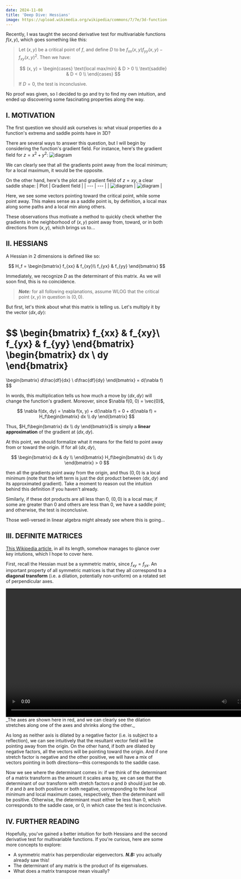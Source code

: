 ```yaml
---
date: 2024-11-08
title: 'Deep Dive: Hessians'
image: https://upload.wikimedia.org/wikipedia/commons/7/7e/3d-function-6.svg
---
```



Recently, I was taught the second derivative test for multivariable functions
$f(x, y)$, which goes something like this:

> Let $(x, y)$ be a critical point of $f$, and define $D$ to be
> $f_{xx}(x, y) f_{yy}(x, y) - f_{xy}(x, y)^2$.
> Then we have:
>
> $$
> (x, y) = \begin{cases}
>      \text{local max/min} & D > 0 \\
>      \text{saddle} & D < 0 \\
> \end{cases}
> $$
>
> If $D = 0$, the test is inconclusive.

No proof was given, so I decided to go and try to find my own intuition,
and ended up discovering some fascinating properties along the way.

## I. MOTIVATION

The first question we should ask ourselves is:
what visual properties do a function's extrema and saddle points have in 3D?

There are several ways to answer this question, but I will begin by considering
the function's gradient field. For instance, here's the gradient field for
$z = x^2 + y^2$:
![diagram](@images/hessian/field1.png)

We can clearly see that all the gradients point away from the local minimum; for a local maximum, it would be the opposite.

On the other hand, here's the plot and gradient field of $z = xy$,
a clear saddle shape:
| Plot | Gradient field |
| --- | --- |
| ![diagram](@images/hessian/xy.png) | ![diagram](@images/hessian/field2.png) |

Here, we see some vectors pointing toward the critical point, while some
point away. This makes sense as a saddle point is, by definition, a local max along some paths and a local min along others.

These observations thus motivate a method to quickly check whether the gradients in the
neighborhood of $(x, y)$ point away from, toward, or in both directions from
$(x, y)$, which brings us to...

## II. HESSIANS

A Hessian in 2 dimensions is defined like so:

$$
H_f =
\begin{bmatrix}
f_{xx} & f_{xy}\\
f_{yx} & f_{yy}
\end{bmatrix}
$$

Immediately, we recognize $D$ as the determinant of this matrix. As we will
soon find, this is no coincidence.

> **_Note:_** for all following explanations, assume WLOG that the critical point
> $(x, y)$ in question is $(0, 0)$.

But first, let's think about what this matrix is telling us. Let's multiply it by the vector $\langle dx, dy \rangle$:

$$
\begin{bmatrix}
f_{xx} & f_{xy}\\
f_{yx} & f_{yy}
\end{bmatrix}
\begin{bmatrix}
dx \\
dy
\end{bmatrix}
=
\begin{bmatrix}
d\frac{df}{dx} \\
d\frac{df}{dy}
\end{bmatrix}
= d(\nabla f)
$$

In words, this multiplication tells us how much a move by $\langle dx, dy
\rangle$ will change the function's gradient. Moreover, since $\nabla f(0, 0)
= \vec{0}$,

$$
\nabla f(dx, dy) = \nabla f(x, y) + d(\nabla f) =
0 + d(\nabla f) = H_f\begin{bmatrix}
dx \\
dy
\end{bmatrix}
$$

Thus, $H_f\begin{bmatrix}
dx \\
dy
\end{bmatrix}$ is simply a **linear approximation** of the gradient at $(dx, dy)$.

At this point, we should formalize what it means for the field to point
away from or toward the origin. If for all $\langle dx, dy \rangle$,

$$
\begin{bmatrix}
dx & dy \\
\end{bmatrix}
H_f\begin{bmatrix}
dx \\
dy
\end{bmatrix} > 0
$$

then all the gradients point away from the origin, and thus $(0, 0)$ is a
local minimum (note that the left term is just
the dot product between $\langle dx, dy \rangle$ and its
approximated gradient). Take a moment to reason out the intuition behind this
definition if you haven't already.

Similarly, if these dot products are all less than 0, $(0, 0)$ is a local max;
if some are greater than 0 and others are less than 0, we have a saddle point;
and otherwise, the test is inconclusive.

Those well-versed in linear algebra might already see where this is going...

## III. DEFINITE MATRICES

[This Wikipedia article](https://en.wikipedia.org/wiki/Definite_matrix), in all its length, somehow manages to glance over
key intutions, which I hope to cover here.

First, recall the Hessian must be a symmetric matrix, since $f_{xy} = f_{yx}$.
An important property of all symmetric matrices is that they all correspond to
a **diagonal transform** (i.e. a dilation, potentially non-uniform) on a
rotated set of perpendicular axes.

<video width="800" controls class="mx-auto">
  <source src={video} type="video/mp4" />
</video>
_The axes are shown here in red, and we can clearly see the dilation stretches along one of the axes
and shrinks along the other._

As long as neither axis is dilated by a negative factor (i.e. is subject
to a reflection), we can see intuitively that the resultant vector field
will be pointing away from the origin. On the other hand, if both are dilated
by negative factors, all the vectors will be pointing toward the origin. And
if one stretch factor is negative and the other positive, we will have a mix
of vectors pointing in both directions&mdash;this corresponds to the saddle case.

Now we see where the determinant comes in: if we think of the determinant
of a matrix transform as the amount it scales area by, we can see that
the determinant of our transform with stretch factors $a$ and $b$ should just
be $ab$. If $a$ and $b$ are both positive or both negative, corresponding to
the local minimum and local maximum cases, respectively, then the determinant
will be positive. Otherwise, the determinant must either be less than 0, which corresponds
to the saddle case, or 0, in which case the test is inconclusive.

## IV. FURTHER READING

Hopefully, you've gained a better intuition for both Hessians and
the second derivative test for multivariable functions. If you're curious,
here are some more concepts to explore:

- A symmetric matrix has perpendicular eigenvectors. **_N.B:_** you actually already
  saw this!
- The determinant of any matrix is the product of its eigenvalues.
- What does a matrix transpose mean visually?
